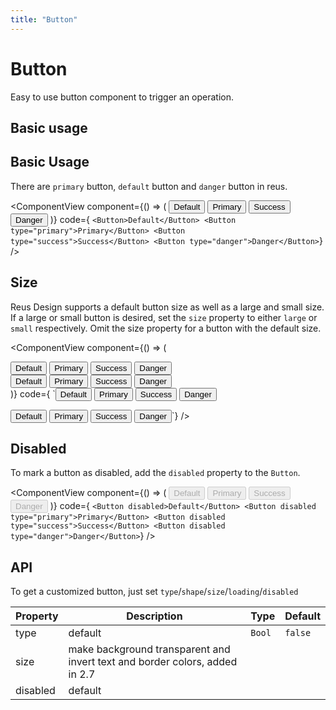 ```yaml
---
title: "Button"
---
```



# Button

Easy to use button component to trigger an operation.

## Basic usage
<h2 id="basi-usage">Basic Usage</h2>

There are `primary` button, `default` button and `danger` button in reus.

<ComponentView
  component={() => (
    <ButtonWrap>
      <Button>Default</Button>
      <Button type="primary">Primary</Button>
      <Button type="success">Success</Button>
      <Button type="danger">Danger</Button>
    </ButtonWrap>
  )}
  code={
`<Button>Default</Button>
<Button type="primary">Primary</Button>
<Button type="success">Success</Button>
<Button type="danger">Danger</Button>`}
/>

## Size

Reus Design supports a default button size as well as a large and small size.
If a large or small button is desired, set the `size` property to either `large` or `small` respectively. Omit the size property for a button with the default size.

<ComponentView
  component={() => (
    <ButtonWrap>
      <div>
        <Button size="large">Default</Button>
        <Button size="large" type="primary">Primary</Button>
        <Button size="large" type="success">Success</Button>
        <Button size="large" type="danger">Danger</Button>
      </div>
      <div>
        <Button size="small">Default</Button>
        <Button size="small" type="primary">Primary</Button>
        <Button size="small" type="success">Success</Button>
        <Button size="small" type="danger">Danger</Button>
      </div>
    </ButtonWrap>
  )}
  code={
`<Button size="large">Default</Button>
<Button size="large" type="primary">Primary</Button>
<Button size="large" type="success">Success</Button>
<Button size="large" type="danger">Danger</Button>

<Button size="small">Default</Button>
<Button size="small" type="primary">Primary</Button>
<Button size="small" type="success">Success</Button>
<Button size="small" type="danger">Danger</Button>`}
/>

## Disabled

To mark a button as disabled, add the `disabled` property to the `Button`.

<ComponentView
  component={() => (
    <ButtonWrap>
      <Button disabled>Default</Button>
      <Button disabled type="primary">Primary</Button>
      <Button disabled type="success">Success</Button>
      <Button disabled type="danger">Danger</Button>
    </ButtonWrap>
  )}
  code={
`<Button disabled>Default</Button>
<Button disabled type="primary">Primary</Button>
<Button disabled type="success">Success</Button>
<Button disabled type="danger">Danger</Button>`}
/>

## API

To get a customized button, just set `type`/`shape`/`size`/`loading`/`disabled`

| Property       | Description | Type | Default |
| ---------------| ------- | ----------- | --------
| type           | default | `Bool`      |  `false`
| size           | make background transparent and invert text and border colors, added in 2.7 |           |
| disabled       | default |           |